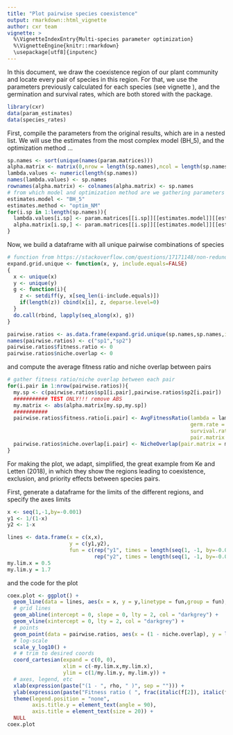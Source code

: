 ```yaml
---
title: "Plot pairwise species coexistence"
output: rmarkdown::html_vignette
author: cxr team
vignette: >
  %\VignetteIndexEntry{Multi-species parameter optimization}
  %\VignetteEngine{knitr::rmarkdown}
  \usepackage[utf8]{inputenc}
---
```


In this document, we draw the coexistence region of our plant community and locate every pair of species in this region. For that, we use the parameters previously calculated for each species (see vignette \code{Multi-species parameter optimization}), and the germination and survival rates, which are both stored with the package. 

```r
library(cxr)
data(param_estimates)
data(species_rates)
```

First, compile the parameters from the original results, which are in a nested list. We will use the estimates from the most complex model (BH_5), and the optimization method ...

```r
sp.names <- sort(unique(names(param.matrices)))
alpha.matrix <- matrix(0,nrow = length(sp.names),ncol = length(sp.names))
lambda.values <- numeric(length(sp.names))
names(lambda.values) <- sp.names
rownames(alpha.matrix) <- colnames(alpha.matrix) <- sp.names
# from which model and optimization method are we gathering parameters
estimates.model <- "BH_5"
estimates.method <- "optim_NM"
for(i.sp in 1:length(sp.names)){
  lambda.values[i.sp] <- param.matrices[[i.sp]][[estimates.model]][[estimates.method]]$lambda
  alpha.matrix[i.sp,] <- param.matrices[[i.sp]][[estimates.model]][[estimates.method]]$alpha[sp.names]
}
```

Now, we build a dataframe with all unique pairwise combinations of species

```r
# function from https://stackoverflow.com/questions/17171148/non-redundant-version-of-expand-grid
expand.grid.unique <- function(x, y, include.equals=FALSE)
{
  x <- unique(x)
  y <- unique(y)
  g <- function(i){
    z <- setdiff(y, x[seq_len(i-include.equals)])
    if(length(z)) cbind(x[i], z, deparse.level=0)
  }
  do.call(rbind, lapply(seq_along(x), g))
}

pairwise.ratios <- as.data.frame(expand.grid.unique(sp.names,sp.names,include.equals = FALSE),stringsAsFactors = FALSE)
names(pairwise.ratios) <- c("sp1","sp2")
pairwise.ratios$fitness.ratio <- 0
pairwise.ratios$niche.overlap <- 0
```

and compute the average fitness ratio and niche overlap between pairs

```r
# gather fitness ratio/niche overlap between each pair
for(i.pair in 1:nrow(pairwise.ratios)){
  my.sp <- c(pairwise.ratios$sp1[i.pair],pairwise.ratios$sp2[i.pair])
  ########### TEST ONLY!!! remove ABS
  my.matrix <- abs(alpha.matrix[my.sp,my.sp])
  ###########
  pairwise.ratios$fitness.ratio[i.pair] <- AvgFitnessRatio(lambda = lambda.values[my.sp],
                                                           germ.rate = species.rates$germination[species.rates$code %in% my.sp],
                                                           survival.rate = species.rates$`seed survival`[species.rates$code %in% my.sp],
                                                           pair.matrix = my.matrix)[[3]]
  pairwise.ratios$niche.overlap[i.pair] <- NicheOverlap(pair.matrix = my.matrix)
}
```

For making the plot, we adapt, simplified, the great example from Ke and Letten (2018), in which they show the regions leading to coexistence, exclusion, and priority effects between species pairs.

First, generate a dataframe for the limits of the different regions, and specify the axes limits

```r
x <- seq(1,-1,by=-0.001)
y1 <- 1/(1-x)
y2 <- 1-x

lines <- data.frame(x = c(x,x), 
                    y = c(y1,y2), 
                    fun = c(rep("y1", times = length(seq(1, -1, by=-0.001))), 
                            rep("y2", times = length(seq(1, -1, by=-0.001)))))
my.lim.x = 0.5
my.lim.y = 1.7
```

and the code for the plot

```r
coex.plot <- ggplot() + 
  geom_line(data = lines, aes(x = x, y = y,linetype = fun,group = fun), col = "black") +
  # grid lines
  geom_abline(intercept = 0, slope = 0, lty = 2, col = "darkgrey") +
  geom_vline(xintercept = 0, lty = 2, col = "darkgrey") +
  # points
  geom_point(data = pairwise.ratios, aes(x = (1 - niche.overlap), y = log(fitness.ratio))) +
  # log-scale
  scale_y_log10() +
  # # trim to desired coords
  coord_cartesian(expand = c(0, 0),
                  xlim = c(-my.lim.x,my.lim.x),
                  ylim = c(1/my.lim.y, my.lim.y)) +
  # axes, legend, etc
  xlab(expression(paste("(1 - ", rho, " )", sep = ""))) + 
  ylab(expression(paste("Fitness ratio ( ", frac(italic(f[2]), italic(f[1])), " )", sep=""))) +
  theme(legend.position = "none", 
        axis.title.y = element_text(angle = 90), 
        axis.title = element_text(size = 20)) +
  NULL
coex.plot
```
 
 